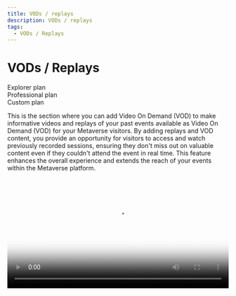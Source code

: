 ```yaml
---
title: VODs / replays
description: VODs / replays
tags:
  - VODs / Replays
---
```


# **VODs / Replays**

<div class="flex-row">
  <div class="plan">Explorer plan</div>
  <div class="plan">Professional plan</div>
  <div class="plan">Custom plan</div>
</div>

This is the section where you can add Video On Demand (VOD) to make informative videos and replays of your past events available as Video On Demand (VOD) for your Metaverse visitors. By adding replays and VOD content, you provide an opportunity for visitors to access and watch previously recorded sessions, ensuring they don't miss out on valuable content even if they couldn't attend the event in real time. This feature enhances the overall experience and extends the reach of your events within the Metaverse platform.

<video src="https://storage.gra.cloud.ovh.net/v1/AUTH_e1c99afd0f334238a6e82db242940fff/exhibitions/vods/video-85b3d900-2ce1-465b-8830-663b18fec94f/file/1716469022042-comp-62697.103904241194.mp4" playsInline controls width="100%" poster="https://storage.gra.cloud.ovh.net/v1/AUTH_e1c99afd0f334238a6e82db242940fff/exhibitions/vods/85b3d900-2ce1-465b-8830-663b18fec94f/thumbnail/1716469021620-comp-64401.80206322588.png" />

![](/img/Marvaimages/DocumentationspeedVOD.jpg)

### To add a Video On Demand (VOD) to your 3D immersive space and Metaverse, follow these steps:

1. Click on the "Add new VOD" button.

2\. Provide a title for the video, clearly describing its content.

3\. Select the type of content (e.g., URL or video file) and paste the URL or upload the video accordingly.

4\. Add a visually appealing thumbnail that represents the video.

5\. Write relevant keywords or tags that will help users easily find the video when searching among other content.

6\. Choose the event or section with which the video is associated, ensuring it is correctly linked.

7\. Review the details and information provided, and once satisfied, confirm the addition of the VOD.

> By following these steps, you can effectively add a VOD to your Metaverse platform, enriching the content library and providing users with on-demand access to valuable video content.

![](/img/Marvaimages/documentationavatarmeetingvod.jpg)

### To add a Replay ,

*   Select replays

![](/img/Marvaimages/documentationavatarmeetingreplay.jpg)

### To add a replay of your event to the Metaverse platform, follow these steps:

1. Click on the "Add new replay" button.

![](/img/documentationavatarmeetingreplayb.jpg)

2\. Select the related program or session to which the replay belongs, ensuring it is correctly associated with the corresponding event content.

3\. Choose the type of content you want to add (e.g., URL or video file) and paste the URL or upload the video accordingly.

4\. Add a visually appealing thumbnail that represents the replay.

5\. Write relevant keywords or tags that will help users easily find the replay when searching among other content.

6\. Select the event that is linked to the video, ensuring it is properly categorized.

7\. If available, include the presentation package associated with the replay, providing additional resources or materials
for viewers.

8\. Review the details and information provided, and once satisfied, confirm the addition of the replay.

> By following these steps, you can successfully add a replay of your event to the Metaverse platform, allowing users to access and watch the recorded session at their convenience.

> It is highly recommended to harmonize your content by adding relevant thumbnails that align with the events and support your overall strategy. Thumbnails play a crucial role in attracting viewers and generating interest in your replays or videos. By selecting visually appealing and representative images, you can enhance the overall visual experience for users browsing through your content.
